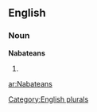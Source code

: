 ==English==

===Noun===
'''Nabateans'''

# {{plural of|[[Nabatean]]}}

[[Category:English plurals]]

[[ar:Nabateans]]
